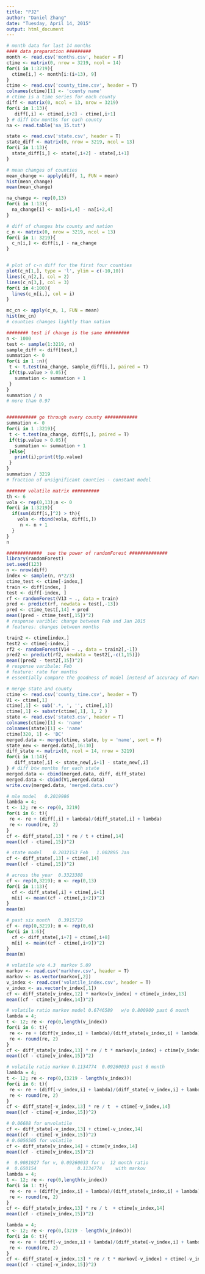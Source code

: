 ```yaml
---
title: "PJ2"
author: "Daniel Zhang"
date: "Tuesday, April 14, 2015"
output: html_document
---
```


```r
# month data for last 14 months
#### data preparation #########
month <- read.csv('months.csv', header = F)
ctime <- matrix(0, nrow = 3219, ncol = 14)
for(i in 1:3219){
  ctime[i,] <- month[i:(i+13), 9]
}
ctime <- read.csv('county_time.csv', header = T)
colnames(ctime)[1] <- 'county name'
# ctime is a time series for each county
diff <- matrix(0, ncol = 13, nrow = 3219)
for(i in 1:13){
   diff[,i] <- ctime[,i+2] - ctime[,i+1]
} # diff btw months for each county
na <- read.table('na_15.txt')

state <- read.csv('state.csv', header = T)
state_diff <- matrix(0, nrow = 3219, ncol = 13)
for(i in 1:13){
  state_diff[i,] <- state[,i+2] - state[,i+1]
}
```

```r
# mean changes of counties
mean_change <- apply(diff, 1, FUN = mean)
hist(mean_change)
mean(mean_change)

na_change <- rep(0,13)
for(i in 1:13){
  na_change[i] <- na[i+1,4] - na[i+2,4]
}

# diff of changes btw county and nation
c_n <- matrix(0, nrow = 3219, ncol = 13)
for(i in 1: 3219){
  c_n[i,] <- diff[i,] - na_change
}


# plot of c-n diff for the first four counties
plot(c_n[1,], type = 'l', ylim = c(-10,10))
lines(c_n[2,], col = 2)
lines(c_n[3,], col = 3)
for(i in 4:100){
  lines(c_n[i,], col = i)
}

mc_cn <- apply(c_n, 1, FUN = mean)
hist(mc_cn)
# counties changes lightly than nation
```

```r
######## test if change is the same #########
n <- 1000
test <- sample(1:3219, n)
sample_diff <- diff[test,]
summation <- 0
for(i in 1 :n){
 t <- t.test(na_change, sample_diff[i,], paired = T)
 if(t$p.value > 0.05){
   summation <- summation + 1
 }
}
summation / n
# more than 0.97 


########### go through every county ############
summation <- 0
for(i in 1 :3219){
 t <- t.test(na_change, diff[i,], paired = T)
 if(t$p.value > 0.05){
   summation <- summation + 1
 }else{
   print(i);print(t$p.value)
 }
}
summation / 3219
# fraction of unsignificant counties - constant model
```

```r
####### volatile matrix ##########
th <- 6
vola <- rep(0,13);n <- 0
for(i in 1:3219){
  if(sum(diff[i,]^2) > th){
    vola <- rbind(vola, diff[i,])
     n <- n + 1     
  }
}
n
```


```r
#############  see the power of randomForest ##############
library(randomForest)
set.seed(123)
n <- nrow(diff)
index <- sample(n, n*2/3)
ctime_test <- ctime[-index,]
train <- diff[index, ]
test <- diff[-index, ]
rf <- randomForest(V13 ~ ., data = train)
pred <- predict(rf, newdata = test[,-13])
pred <- ctime_test[,14] + pred
mean((pred - ctime_test[,15])^2)
# response varible: change between Feb and Jan 2015
# features: changes between months

train2 <- ctime[index,]
test2 <- ctime[-index,]
rf2 <- randomForest(V14 ~ ., data = train2[,-1])
pred2 <- predict(rf2, newdata = test2[,-c(1,15)])
mean((pred2 - test2[,15])^2)
# response varibale: Feb 
# feature: rate for months
# essentially compare the goodness of model instesd of accuracy of March
```


```r
# merge state and county
ctime <- read.csv('county_time.csv', header = T)
V1 <- ctime[,1]
ctime[,1] <- sub('.*, ', '', ctime[,1])
ctime[,1] <- substr(ctime[,1], 1, 2 )
state <- read.csv('state3.csv', header = T)
colnames(ctime)[1] <- 'name'
colnames(state)[1] <- 'name'
ctime[320, 1] <- 'DC'
merged.data <- merge(ctime, state, by = 'name', sort = F)
state_new <- merged.data[,16:30]
diff_state <- matrix(0, ncol = 14, nrow = 3219)
for(i in 1:14){
   diff_state[,i] <- state_new[,i+1] - state_new[,i]
} # diff btw months for each state
merged.data <- cbind(merged.data, diff, diff_state)
merged.data <- cbind(V1,merged.data)
write.csv(merged.data, 'merged.data.csv')
```


```r
# mle model   0.2019986
lambda = 4;
t <- 12; re <- rep(0, 3219)
for(i in 6: t){
 re <- re + (diff[,i] + lambda)/(diff_state[,i] + lambda)
 re <- round(re, 2)
}
cf <- diff_state[,13] * re / t + ctime[,14]
mean((cf - ctime[,15])^2)
```

```r
# state model    0.2032153 Feb   1.002895 Jan
cf <- diff_state[,13] + ctime[,14]
mean((cf - ctime[,15])^2)

# across the year  0.3323388
cf <- rep(0,3219); m <- rep(0,13)
for(i in 1:13){
  cf <- diff_state[,i] + ctime[,i+1]
  m[i] <- mean((cf - ctime[,i+2])^2)
}
mean(m)

# past six month   0.3915719
cf <- rep(0,3219); m <- rep(0,6)
for(i in 1:6){
  cf <- diff_state[,i+7] + ctime[,i+8]
  m[i] <- mean((cf - ctime[,i+9])^2)
}
mean(m)
```

```r
# volatile w/o 4.3  markov 5.09
markov <- read.csv('markhov.csv', header = T)
markov <- as.vector(markov[,2])
v_index <- read.csv('volatile_index.csv', header = T)
v_index <- as.vector(v_index[,1])
cf <- diff_state[v_index,12] * markov[v_index] + ctime[v_index,13]
mean((cf - ctime[v_index,14])^2) 
```

```r
# volatile ratio markov model 0.6746589   w/o 0.800909 past 6 month
lambda = 4;
t <- 12; re <- rep(0,length(v_index))
for(i in 6: t){
 re <- re + (diff[v_index,i] + lambda)/(diff_state[v_index,i] + lambda)
 re <- round(re, 2)
}
cf <- diff_state[v_index,13] * re / t * markov[v_index] + ctime[v_index,14]
mean((cf - ctime[v_index,15])^2)
```

```r
# volatile ratio markov 0.1134774  0.09260033 past 6 month
lambda = 4;
t <- 12; re <- rep(0,(3219 - length(v_index)))
for(i in 6: t){
 re <- re + (diff[-v_index,i] + lambda)/(diff_state[-v_index,i] + lambda)
 re <- round(re, 2)
}
cf <- diff_state[-v_index,13] * re / t  + ctime[-v_index,14]
mean((cf - ctime[-v_index,15])^2)
```

```r
# 0.06688 for unvolatile
cf <- diff_state[-v_index,13] + ctime[-v_index,14]
mean((cf - ctime[-v_index,15])^2)
# 0.6056505 for volatile
cf <- diff_state[v_index,14] + ctime[v_index,14]
mean((cf - ctime[v_index,15])^2)
```

```r
#  0.9081927 for v, 0.09260033 for u  12 month ratio
#  0.650154               0.1134774     with markov
lambda = 4;
t <- 12; re <- rep(0,length(v_index))
for(i in 1: t){
 re <- re + (diff[v_index,i] + lambda)/(diff_state[v_index,i] + lambda)
 re <- round(re, 2)
}
cf <- diff_state[v_index,13] * re / t  + ctime[v_index,14]
mean((cf - ctime[v_index,15])^2)

lambda = 4;
t <- 12; re <- rep(0,(3219 - length(v_index)))
for(i in 6: t){
 re <- re + (diff[-v_index,i] + lambda)/(diff_state[-v_index,i] + lambda)
 re <- round(re, 2)
}
cf <- diff_state[-v_index,13] * re / t * markov[-v_index] + ctime[-v_index,14]
mean((cf - ctime[-v_index,15])^2)
```


